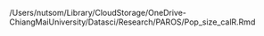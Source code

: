 /Users/nutsom/Library/CloudStorage/OneDrive-ChiangMaiUniversity/Datasci/Research/PAROS/Pop_size_calR.Rmd